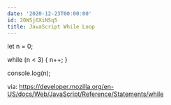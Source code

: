 ```yaml
---
date: '2020-12-23T00:00:00'
id: 20WSj6XiNSq5
title: JavaScript While Loop
---
```


let n = 0;

while (n < 3) {
  n++;
}

console.log(n);


via: https://developer.mozilla.org/en-US/docs/Web/JavaScript/Reference/Statements/while